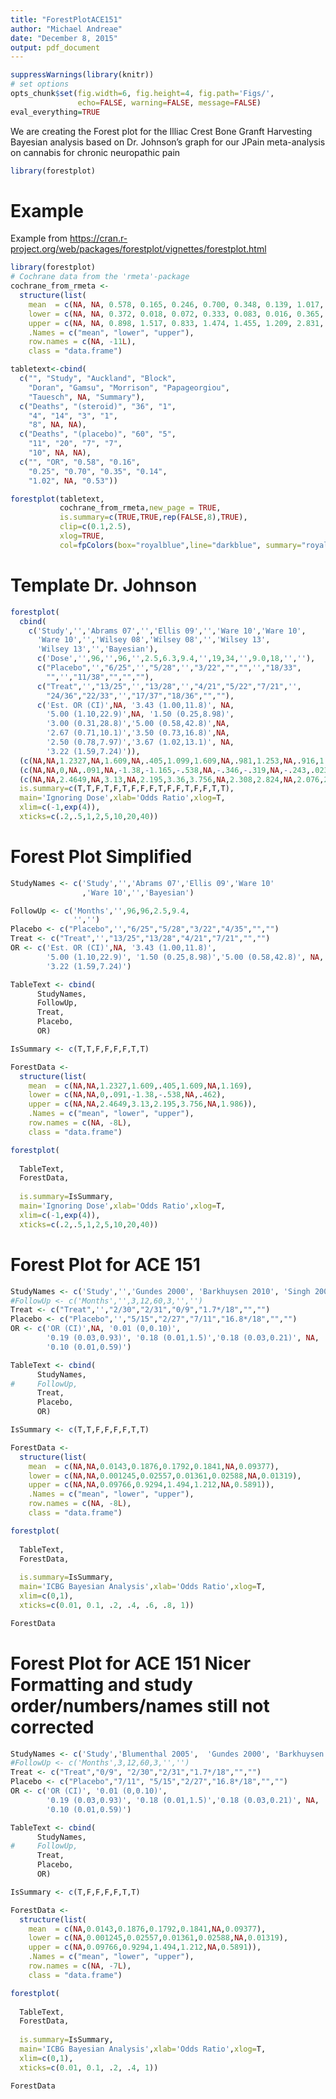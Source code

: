 ```yaml
---
title: "ForestPlotACE151"
author: "Michael Andreae"
date: "December 8, 2015"
output: pdf_document
---
```


```r
suppressWarnings(library(knitr))
# set options
opts_chunk$set(fig.width=6, fig.height=4, fig.path='Figs/',
               echo=FALSE, warning=FALSE, message=FALSE)
eval_everything=TRUE
```


We are creating the Forest plot for the Illiac Crest Bone Granft Harvesting Bayesian analysis based on Dr. Johnson's graph for our JPain meta-analysis on cannabis for chronic neuropathic pain

```r
library(forestplot)
```

# Example 

Example from <https://cran.r-project.org/web/packages/forestplot/vignettes/forestplot.html>

```r
library(forestplot)
# Cochrane data from the 'rmeta'-package
cochrane_from_rmeta <- 
  structure(list(
    mean  = c(NA, NA, 0.578, 0.165, 0.246, 0.700, 0.348, 0.139, 1.017, NA, 0.531), 
    lower = c(NA, NA, 0.372, 0.018, 0.072, 0.333, 0.083, 0.016, 0.365, NA, 0.386),
    upper = c(NA, NA, 0.898, 1.517, 0.833, 1.474, 1.455, 1.209, 2.831, NA, 0.731)),
    .Names = c("mean", "lower", "upper"), 
    row.names = c(NA, -11L), 
    class = "data.frame")

tabletext<-cbind(
  c("", "Study", "Auckland", "Block", 
    "Doran", "Gamsu", "Morrison", "Papageorgiou", 
    "Tauesch", NA, "Summary"),
  c("Deaths", "(steroid)", "36", "1", 
    "4", "14", "3", "1", 
    "8", NA, NA),
  c("Deaths", "(placebo)", "60", "5", 
    "11", "20", "7", "7", 
    "10", NA, NA),
  c("", "OR", "0.58", "0.16", 
    "0.25", "0.70", "0.35", "0.14", 
    "1.02", NA, "0.53"))

forestplot(tabletext, 
           cochrane_from_rmeta,new_page = TRUE,
           is.summary=c(TRUE,TRUE,rep(FALSE,8),TRUE),
           clip=c(0.1,2.5), 
           xlog=TRUE, 
           col=fpColors(box="royalblue",line="darkblue", summary="royalblue"))
```

# Template Dr. Johnson

```r
forestplot(
  cbind(
    c('Study','','Abrams 07','','Ellis 09','','Ware 10','Ware 10',
      'Ware 10','','Wilsey 08','Wilsey 08','','Wilsey 13',
      'Wilsey 13','','Bayesian'),
      c('Dose','',96,'',96,'',2.5,6.3,9.4,'',19,34,'',9.0,18,'',''),
      c("Placebo",'',"6/25",'',"5/28",'',"3/22","","",'',"18/33",
        "",'',"11/38","","",""),
      c("Treat",'',"13/25",'',"13/28",'',"4/21","5/22","7/21",'',
        "24/36","22/33",'',"17/37","18/36","",""),
      c('Est. OR (CI)',NA, '3.43 (1.00,11.8)', NA, 
        '5.00 (1.10,22.9)',NA, '1.50 (0.25,8.98)',
        '3.00 (0.31,28.8)','5.00 (0.58,42.8)',NA,
        '2.67 (0.71,10.1)','3.50 (0.73,16.8)',NA,
        '2.50 (0.78,7.97)','3.67 (1.02,13.1)', NA, 
        '3.22 (1.59,7.24)')),
  (c(NA,NA,1.2327,NA,1.609,NA,.405,1.099,1.609,NA,.981,1.253,NA,.916,1.299,NA,1.169)),
  (c(NA,NA,0,NA,.091,NA,-1.38,-1.165,-.538,NA,-.346,-.319,NA,-.243,.023,NA,.462)),
  (c(NA,NA,2.4649,NA,3.13,NA,2.195,3.36,3.756,NA,2.308,2.824,NA,2.076,2.576,NA,1.986)),
  is.summary=c(T,T,F,T,F,T,F,F,F,T,F,F,T,F,F,T,T),
  main='Ignoring Dose',xlab='Odds Ratio',xlog=T,
  xlim=c(-1,exp(4)),
  xticks=c(.2,.5,1,2,5,10,20,40))
```

# Forest Plot Simplified

```r
StudyNames <- c('Study','','Abrams 07','Ellis 09','Ware 10'
                ,'Ware 10','','Bayesian')

FollowUp <- c('Months','',96,96,2.5,9.4,
              '','')
Placebo <- c("Placebo",'',"6/25","5/28","3/22","4/35","","")
Treat <- c("Treat",'',"13/25","13/28","4/21","7/21","","")
OR <- c('Est. OR (CI)',NA, '3.43 (1.00,11.8)', 
        '5.00 (1.10,22.9)', '1.50 (0.25,8.98)','5.00 (0.58,42.8)', NA, 
        '3.22 (1.59,7.24)')

TableText <- cbind(
      StudyNames,
      FollowUp,
      Treat,
      Placebo,
      OR)

IsSummary <- c(T,T,F,F,F,F,T,T)

ForestData <- 
  structure(list(
    mean  = c(NA,NA,1.2327,1.609,.405,1.609,NA,1.169), 
    lower = c(NA,NA,0,.091,-1.38,-.538,NA,.462),
    upper = c(NA,NA,2.4649,3.13,2.195,3.756,NA,1.986)),
    .Names = c("mean", "lower", "upper"), 
    row.names = c(NA, -8L), 
    class = "data.frame")

forestplot(
  
  TableText,
  ForestData,
  
  is.summary=IsSummary,
  main='Ignoring Dose',xlab='Odds Ratio',xlog=T,
  xlim=c(-1,exp(4)),
  xticks=c(.2,.5,1,2,5,10,20,40))
```

# Forest Plot for ACE 151

```r
StudyNames <- c('Study','','Gundes 2000', 'Barkhuysen 2010', 'Singh 2007', 'Blumenthal 2005','','Bayesian')
#FollowUp <- c('Months','',3,12,60,3,'','')
Treat <- c("Treat",'',"2/30","2/31","0/9","1.7*/18","","")
Placebo <- c("Placebo",'',"5/15","2/27","7/11","16.8*/18","","")
OR <- c('OR (CI)',NA, '0.01 (0,0.10)', 
        '0.19 (0.03,0.93)', '0.18 (0.01,1.5)','0.18 (0.03,0.21)', NA, 
        '0.10 (0.01,0.59)')

TableText <- cbind(
      StudyNames,
#     FollowUp,
      Treat,
      Placebo,
      OR)

IsSummary <- c(T,T,F,F,F,F,T,T)

ForestData <- 
  structure(list(
    mean  = c(NA,NA,0.0143,0.1876,0.1792,0.1841,NA,0.09377), 
    lower = c(NA,NA,0.001245,0.02557,0.01361,0.02588,NA,0.01319),
    upper = c(NA,NA,0.09766,0.9294,1.494,1.212,NA,0.5891)),
    .Names = c("mean", "lower", "upper"), 
    row.names = c(NA, -8L), 
    class = "data.frame")

forestplot(
  
  TableText,
  ForestData,
  
  is.summary=IsSummary,
  main='ICBG Bayesian Analysis',xlab='Odds Ratio',xlog=T,
  xlim=c(0,1),
  xticks=c(0.01, 0.1, .2, .4, .6, .8, 1))

ForestData
```

# Forest Plot for ACE 151 Nicer Formatting and study order/numbers/names still not corrected

```r
StudyNames <- c('Study','Blumenthal 2005',  'Gundes 2000', 'Barkhuysen 2010', 'Singh 2007','','Bayesian')
#FollowUp <- c('Months',3,12,60,3,'','')
Treat <- c("Treat","0/9", "2/30","2/31","1.7*/18","","")
Placebo <- c("Placebo","7/11", "5/15","2/27","16.8*/18","","")
OR <- c('OR (CI)', '0.01 (0,0.10)', 
        '0.19 (0.03,0.93)', '0.18 (0.01,1.5)','0.18 (0.03,0.21)', NA, 
        '0.10 (0.01,0.59)')

TableText <- cbind(
      StudyNames,
#     FollowUp,
      Treat,
      Placebo,
      OR)

IsSummary <- c(T,F,F,F,F,T,T)

ForestData <- 
  structure(list(
    mean  = c(NA,0.0143,0.1876,0.1792,0.1841,NA,0.09377), 
    lower = c(NA,0.001245,0.02557,0.01361,0.02588,NA,0.01319),
    upper = c(NA,0.09766,0.9294,1.494,1.212,NA,0.5891)),
    .Names = c("mean", "lower", "upper"), 
    row.names = c(NA, -7L), 
    class = "data.frame")

forestplot(
  
  TableText,
  ForestData,
  
  is.summary=IsSummary,
  main='ICBG Bayesian Analysis',xlab='Odds Ratio',xlog=T,
  xlim=c(0,1),
  xticks=c(0.01, 0.1, .2, .4, 1))

ForestData
```